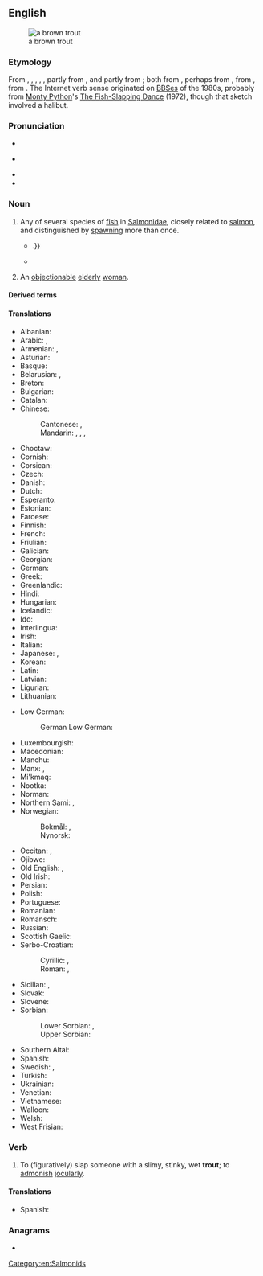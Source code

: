 {{also|Trout}}
==English==
[[Image:Bachforelle Zeichnung.jpg|thumb|a brown trout]]

===Etymology===
{{root|en|ine-pro|*terh₁-}}
From {{inh|en|enm|troute}}, {{m|enm|troughte}}, {{m|enm|trught}}, {{m|enm|trouȝt}}, {{m|enm|trouhte}}, partly from {{inh|en|ang|truht|t=trout}}, and partly from {{der|en|fro|truite}}; both from {{der|en|LL.|tructa}}, perhaps from {{der|en|grc|τρώκτης||nibbler}}, from {{m|grc|τρώγω||I gnaw}}, from {{der|en|ine-pro|*terh₁-||to rub, to turn}}. The Internet verb sense originated on [[BBS]]es of the 1980s, probably from [[w:Monty Python|Monty Python]]'s [[w:The Fish-Slapping Dance|The Fish-Slapping Dance]] (1972), though that sketch involved a halibut.

===Pronunciation===
* {{IPA|en|/tɹaʊt/}}
* {{a|Canada}} {{IPA|en|/tɹʌʊt/}}
* {{audio|en|en-us-trout.ogg|Audio (US)}}
* {{rhymes|en|aʊt}}

===Noun===
{{wikipedia}}
{{en-noun|~|trout|s}}

# Any of several species of [[fish]] in [[Salmonidae]], closely related to [[salmon]], and distinguished by [[spawn]]ing more than once.
#: {{ux|en|Many anglers consider '''trout''' to be the archetypical quarry.}}
#* {{RQ:Churchill Celebrity|chapter=8|passage=Now we plunged into a deep shade with the boughs lacing each other overhead, and crossed dainty, rustic bridges over the cold '''trout'''-streams, the boards giving back the clatter of our horses' feet:{{...}}.}}
#* {{quote-book|en|year=1922|author={{w|Michael Arlen}}|title=“Piracy”: A Romantic Chronicle of These Days|chapter=3/19/2|url=http://openlibrary.org/works/OL1519647W
|passage=“This morning,” he said, “We will fish, Turner. We will cast for '''trout''' so that we may catch grayling.”}}
# {{lb|en|British|pejorative}} An [[objectionable]] [[elderly]] [[woman]].
#: {{ux|en|Look, you silly old '''trout''', you can't keep bringing home cats! You can't afford the ones you have!}}

====Derived terms====
{{der2|en|title=Terms derived from ''trout''
|[[Biwa trout]] ({{taxlink|Oncorhynchus rhodurus|species|ver=190104}})
|[[brown trout]] (''{{ll|mul|Salmo trutta}}'')
|[[rainbow trout]] (''{{ll|mul|Oncorhynchus mykiss}}'')
|[[salmon trout]] (''{{ll|mul|Salmo gairdneri}}'')
|[[sea trout]] ({{taxlink|Salmo trutta morpha trutta|morph|ver=161006}})
|[[Sevan trout]] (''{{ll|mul|Salmo ischchan}}'')
|Troutbeck
|Trout River
}}

====Translations====
{{trans-top|fish}}
* Albanian: {{t+|sq|troftë|f}}
* Arabic: {{t|ar|تَرُوتَة|f}}, {{t|ar|أُطْرُوط|m}}
* Armenian: {{t+|hy|կարմրախայտ}}, {{qualifier|Sevan trout}} {{t+|hy|իշխան}}
* Asturian: {{t|ast|trucha|f}}
* Basque: {{t|eu|amuarrain}}
* Belarusian: {{t|be|стро́нга|f}}, {{t|be|фарэ́ль|f}}
* Breton: {{t|br|dluzh|m}}
* Bulgarian: {{t+|bg|пъстърва|f}}
* Catalan: {{t+|ca|truita|f}}
* Chinese:
*: Cantonese: {{t|yue|鱒魚|sc=Hani}}, {{t|yue|鳟鱼|tr=zyun1 jyu4-2|sc=Hani}}
*: Mandarin: {{t+|cmn|尊魚|sc=Hani}}, {{t+|cmn|尊鱼|tr=zūnyú|sc=Hani}}, {{t+|cmn|鱒魚|sc=Hani}}, {{t+|cmn|鳟鱼|tr=zūnyú|sc=Hani}}
* Choctaw: {{t|cho|sakli}}
* Cornish: {{t|kw|truth|m}}
* Corsican: {{t|co|trùita}}
* Czech: {{t+|cs|pstruh|m}}
* Danish: {{t+|da|ørred|c}}
* Dutch: {{t+|nl|forel|m}}
* Esperanto: {{t|eo|truto}}
* Estonian: {{t|et|forell}}
* Faroese: {{t|fo|eyriði|m}}
* Finnish: {{t+|fi|taimen}}
* French: {{t+|fr|truite|f}}
* Friulian: {{t|fur|trute|f}}
* Galician: {{t+|gl|troita|f}}
* Georgian: {{t|ka|კალმახი}}
* German: {{t+|de|Forelle|f}}
* Greek: {{t+|el|πέστροφα|f}}
* Greenlandic: {{t|kl|eqaluk}}
* Hindi: {{t+|hi|सामन|m}}
* Hungarian: {{t+|hu|pisztráng}}
* Icelandic: {{t|is|silungur|m}}
* Ido: {{t+|io|truto}}
* Interlingua: {{t|ia|tructa}}
* Irish: {{t|ga|breac|m}}
* Italian: {{t+|it|trota|f}}
* Japanese: {{t+|ja|鱒|tr=ます, masu|sc=Jpan}}, {{t+|ja|マス|tr=masu|sc=Jpan}}
* Korean: {{t|ko|송어}}
* Latin: {{t|la|tructa|f}}
* Latvian: {{t|lv|forele|f}}
* Ligurian: {{t|lij|trûta|f}}
* Lithuanian: {{t|lt|upėtakis|m}}
{{trans-mid}}
* Low German:
*: German Low German: {{t|nds-de|forell}}
* Luxembourgish: {{t|lb|Frell|f}}
* Macedonian: {{t|mk|пастрмка|f}}
* Manchu: {{t|mnc|ᠵᡝᠯᡠ}}
* Manx: {{t|gv|brack|m}}, {{t|gv|breck|m}}
* Mi'kmaq: {{t|mic|atoqwa'su|an}}
* Nootka: {{t|nuk|t̕aatwin}}
* Norman: {{t|nrf|truite|f}}
* Northern Sami: {{t|se|dápmot}}, {{t|se|guovžur}}
* Norwegian:
*: Bokmål: {{t+|nb|ørret|m}}, {{t+|nb|aure|m}}
*: Nynorsk: {{t+|nn|aure|m}}
* Occitan: {{t+|oc|troita|f}}, {{t+|oc|trocha|f}}
* Ojibwe: {{t|oj|namegos}}
* Old English: {{t|ang|sceota|m|alt=sceōta}}, {{t|ang|forn|f}}
* Old Irish: {{t|sga|brecc|m}}
* Persian: {{t+|fa|قزل‌آلا|tr=qezel-âlâ|sc=fa-Arab}}
* Polish: {{t+|pl|pstrąg|m}}
* Portuguese: {{t+|pt|truta|f}}
* Romanian: {{t+|ro|păstrăv|m}}
* Romansch: {{t|rm|litgiva|f}}
* Russian: {{t+|ru|форе́ль|f|tr=forɛ́lʹ}}
* Scottish Gaelic: {{t|gd|breac|m}}
* Serbo-Croatian:
*: Cyrillic: {{t|sh|пастрва|f}}, {{t|sh|пастрмка|f}}
*: Roman: {{t+|sh|pastrva|f}}, {{t+|sh|pastrmka|f}}
* Sicilian: {{t|scn|trota|f}}, {{t|scn|trotta|f}}
* Slovak: {{t+|sk|pstruh|m}}
* Slovene: {{t+|sl|postrv|f}}
* Sorbian:
*: Lower Sorbian: {{t|dsb|forela|f}}, {{t|dsb|pstruga|f}} {{qualifier|literary}}
*: Upper Sorbian: {{t|hsb|pstruha}}
* Southern Altai: {{t|alt|чараган}}
* Spanish: {{t+|es|trucha|f}}
* Swedish: {{t+|sv|forell|c}}, {{t+|sv|öring|c}}
* Turkish: {{t-check|tr|[[ala]][[balık]]}} <!-- was "[[ala]][[balık]]" - assumed sum-of-parts; if an idiom, remove the wikilinks to the individual words. see [[User:Kephir/gadgets/xte#Translation_fixing]] -->
* Ukrainian: {{t|uk|форе́ль|f}}
* Venetian: {{t+|vec|truta|f}}
* Vietnamese: {{t|vi|cá hồi}}
* Walloon: {{t+|wa|trûte|f}}
* Welsh: {{t+|cy|brithyll|m}}
* West Frisian: {{t|fy|forel|c}}
{{trans-bottom}}

===Verb===
{{en-verb}}

# {{lb|en|Internet|_|chat}} To (figuratively) slap someone with a slimy, stinky, wet '''trout'''; to [[admonish]] [[jocular]]ly.

====Translations====
{{trans-top|Internet. To figuratively slap someone with a slimy, stinky, wet trout; to admonish jocularly.}}
{{trans-mid}}
* Spanish: {{t|es|truchear}}
{{trans-bottom}}

===Anagrams===
* {{anagrams|en|a=orttu|Routt|Tutor|tutor}}

[[Category:en:Salmonids]]